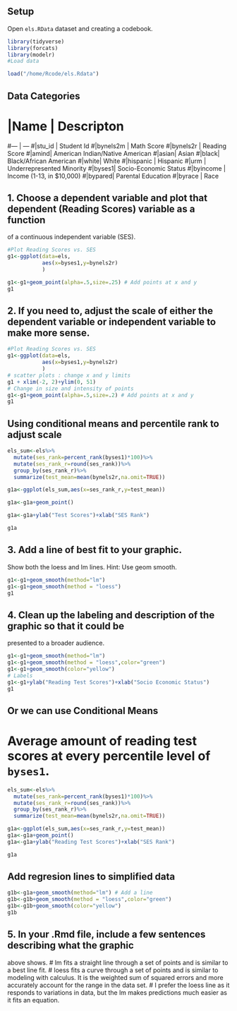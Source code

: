 ## Setup
Open `els.RData` dataset and creating a codebook. 

```r

library(tidyverse)
library(forcats)
library(modelr)
#Load data

load("/home/Rcode/els.Rdata")
```
## Data Categories
# |Name | Descripton
#---   |    ---
#|stu_id | Student Id
#|bynels2m | Math Score
#|bynels2r | Reading Score
#|amind| American Indian/Native American
#|asian| Asian
#|black| Black/African American
#|white| White
#|hispanic | Hispanic
#|urm | Underrepresented Minority
#|byses1| Socio-Economic Status
#|byincome | Income (1-13, in $10,000)
#|bypared| Parental Education
#|byrace | Race

## 1. Choose a dependent variable and plot that dependent (Reading Scores) variable as a function
of a continuous independent variable (SES).

```r
#Plot Reading Scores vs. SES
g1<-ggplot(data=els,
           aes(x=byses1,y=bynels2r)
           )

g1<-g1+geom_point(alpha=.5,size=.25) # Add points at x and y
g1
```

## 2. If you need to, adjust the scale of either the dependent variable or independent variable to make more sense.

```r
#Plot Reading Scores vs. SES
g1<-ggplot(data=els,
           aes(x=byses1,y=bynels2r)
           )
# scatter plots : change x and y limits
g1 + xlim(-2, 2)+ylim(0, 51)
# Change in size and intensity of points
g1<-g1+geom_point(alpha=.5,size=.2) # Add points at x and y
g1
```

## Using conditional means and percentile rank to adjust scale

```r

els_sum<-els%>%
  mutate(ses_rank=percent_rank(byses1)*100)%>%
  mutate(ses_rank_r=round(ses_rank))%>%
  group_by(ses_rank_r)%>%
  summarize(test_mean=mean(bynels2r,na.omit=TRUE))

g1a<-ggplot(els_sum,aes(x=ses_rank_r,y=test_mean))

g1a<-g1a+geom_point()

g1a<-g1a+ylab("Test Scores")+xlab("SES Rank")

g1a

```
## 3. Add a line of best fit to your graphic.
Show both the loess and lm lines. Hint: Use geom smooth.
```r
g1<-g1+geom_smooth(method="lm")
g1<-g1+geom_smooth(method = "loess")
g1
```

## 4. Clean up the labeling and description of the graphic so that it could be
presented to a broader audience.

```r
g1<-g1+geom_smooth(method="lm")
g1<-g1+geom_smooth(method = "loess",color="green")
g1<-g1+geom_smooth(color="yellow")
# Labels
g1<-g1+ylab("Reading Test Scores")+xlab("Socio Economic Status")
g1
```
## Or we can use Conditional Means
# Average amount of reading test scores at every percentile level of `byses1`.   

```r

els_sum<-els%>%
  mutate(ses_rank=percent_rank(byses1)*100)%>%
  mutate(ses_rank_r=round(ses_rank))%>%
  group_by(ses_rank_r)%>%
  summarize(test_mean=mean(bynels2r,na.omit=TRUE))

g1a<-ggplot(els_sum,aes(x=ses_rank_r,y=test_mean))
g1a<-g1a+geom_point()
g1a<-g1a+ylab("Reading Test Scores")+xlab("SES Rank")

g1a

```
## Add regresion lines to simplified data
```r
g1b<-g1a+geom_smooth(method="lm") # Add a line
g1b<-g1b+geom_smooth(method = "loess",color="green")
g1b<-g1b+geom_smooth(color="yellow")
g1b
```

## 5. In your .Rmd file, include a few sentences describing what the graphic
above shows.
# lm fits a straight line through a set of points and is similar to a best line fit.
# loess fits a curve through a set of points and is similar to modeling with calculus. It is the weighted sum of squared errors and more accurately account for the range in the data set. 
# I prefer the loess line as it responds to variations in data, but the lm makes predictions much easier as it fits an equation.
